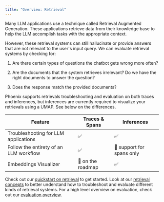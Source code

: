 ```yaml
---
title: "Overview: Retrieval"
---
```


Many LLM applications use a technique called Retrieval Augmented Generation. These applications retrieve data from their knowledge base to help the LLM accomplish tasks with the appropriate context.

However, these retrieval systems can still hallucinate or provide answers that are not relevant to the user's input query. We can evaluate retrieval systems by checking for:

1. Are there certain types of questions the chatbot gets wrong more often?

2. Are the documents that the system retrieves irrelevant? Do we have the right documents to answer the question?

3. Does the response match the provided documents?

Phoenix supports retrievals troubleshooting and evaluation on both traces and inferences, but inferences are currently required to visualize your retrievals using a UMAP. See below on the differences.

| Feature                                | Traces & Spans    | Inferences                |
| -------------------------------------- | ----------------- | ------------------------- |
| Troubleshooting for LLM applications   | ✅                 | ✅                         |
| Follow the entirety of an LLM workflow | ✅                 | 🚫 support for spans only |
| Embeddings Visualizer                  | 🚧 on the roadmap | ✅                         |

Check out our [quickstart on retrieval](/phoenix/retrieval/quickstart-retrieval) to get started. Look at our [retrieval concepts](/phoenix/learn/retrieval-and-inferences/retrieval-with-embeddings) to better understand how to troubleshoot and evaluate different kinds of retrieval systems. For a high level overview on evaluation, check out our [evaluation overview](/phoenix/evaluation/llm-evals).


